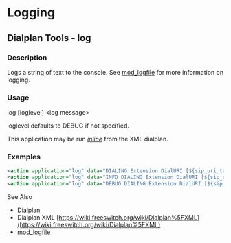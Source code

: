 
# Logging 

 

## Dialplan Tools - log

### Description

Logs a string of text to the console. See [mod\_logfile](../Modules/mod_logfile_1048990.mdx#about) for more information on logging.

### Usage

log [loglevel] \<log message>

loglevel defaults to DEBUG if not specified.

This application may be run _[inline](https://wiki.freeswitch.org/wiki/Dialplan%5FXML#Inline%5FActions "Dialplan XML")_ from the XML dialplan.

### Examples

```xml
<action application="log" data="DIALING Extension DialURI [${sip_uri_to_dial}]"/>
<action application="log" data="INFO DIALING Extension DialURI [${sip_uri_to_dial}]"/>
<action application="log" data="DEBUG DIALING Extension DialURI [${sip_uri_to_dial}]"/>
```

  
See Also

* [Dialplan](../Dialplan/index.mdx#0-about)
* Dialplan XML [https://wiki.freeswitch.org/wiki/Dialplan%5FXML](https://wiki.freeswitch.org/wiki/Dialplan%5FXML)
* [mod\_logfile](../Modules/mod_logfile_1048990.mdx#about)


